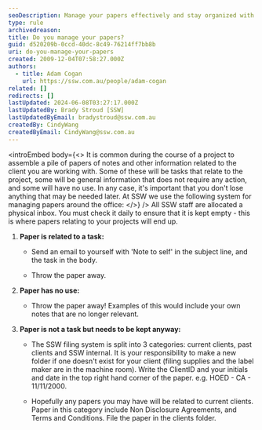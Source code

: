 ```yaml
---
seoDescription: Manage your papers effectively and stay organized with SSW's simple yet efficient system, where you'll categorize and file documents by client type.
type: rule
archivedreason:
title: Do you manage your papers?
guid: d520209b-0ccd-40dc-8c49-76214ff7bb8b
uri: do-you-manage-your-papers
created: 2009-12-04T07:58:27.000Z
authors:
  - title: Adam Cogan
    url: https://ssw.com.au/people/adam-cogan
related: []
redirects: []
lastUpdated: 2024-06-08T03:27:17.000Z
lastUpdatedBy: Brady Stroud [SSW]
lastUpdatedByEmail: bradystroud@ssw.com.au
createdBy: CindyWang
createdByEmail: CindyWang@ssw.com.au
---
```


<introEmbed
  body={<>
It is common during the course of a project to assemble a pile of papers of notes and other information related to the client you are working with. Some of these will be tasks that relate to the project, some will be general information that does not require any action, and some will have no use. In any case, it's important that you don't lose anything that may be needed later.
At SSW we use the following system for managing papers around the office:
  </>}
/>
All SSW staff are allocated a physical inbox. You must check it daily to ensure that it is kept empty - this is where papers relating to your projects will end up.

1. **Paper is related to a task:**

   - Send an email to yourself with 'Note to self' in the subject line, and the task in the body.

   - Throw the paper away.

2. **Paper has no use:**
   - Throw the paper away! Examples of this would include your own notes that are no longer relevant.
3. **Paper is not a task but needs to be kept anyway:**

   - The SSW filing system is split into 3 categories: current clients, past clients and SSW internal. It is your responsibility to make a new folder if one doesn't exist for your client (filing supplies and the label maker are in the machine room). Write the ClientID and your initials and date in the top right hand corner of the paper. e.g. HOED - CA - 11/11/2000.

   - Hopefully any papers you may have will be related to current clients. Paper in this category include Non Disclosure Agreements, and Terms and Conditions. File the paper in the clients folder.
